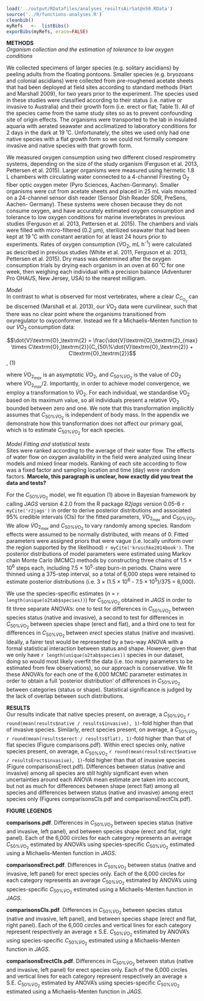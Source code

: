 ```r
load('../output/RDatafiles/analyses_resultsAirSat@v50.RData')
source('../R/functions-analyses.R')
cleanbib()
myRefs   <-  listBibs()
exporBibs(myRefs, erase=FALSE)
```

**METHODS**  
*Organism collection and the estimation of tolerance to low oxygen conditions*  

We collected specimens of larger species (e.g. solitary ascidians) by peeling adults from the floating pontoons. Smaller species (e.g. bryozoans and colonial ascidians) were collected from pre-roughened acetate sheets that had been deployed at field sites according to standard methods (Hart and Marshall 2009), for two years prior to the experiment. The species used in these studies were classified according to their status (i.e. native or invasive to Australia) and their growth form (i.e. erect or flat; Table 1). All of the species came from the same study sites so as to prevent confounding site of origin effects. The organisms were transported to the lab in insulated aquaria with aerated seawater and acclimatized to laboratory conditions for 2 days in the dark at 19 ˚C. Unfortunately, the sites we used only had one native species with a flat growth form so we could not formally compare invasive and native species with that growth form.  
  
We measured oxygen consumption using two different closed respirometry systems, depending on the size of the study organism (Ferguson et al. 2013, Pettersen et al. 2015). Larger organisms were measured using hermetic 1.8 L chambers with circulating water connected to a 4-channel Firesting $\textrm{O}_\textrm{2}$ fiber optic oxygen meter (Pyro Sciences, Aachen-Germany). Smaller organisms were cut from acetate sheets and placed in 25 mL vials mounted on a 24-channel sensor dish reader (Sensor Dish Reader SDR, PreSens, Aachen- Germany). These systems were chosen because they do not consume oxygen, and have accurately estimated oxygen consumption and tolerance to low oxygen conditions for marine invertebrates in previous studies (Ferguson et al. 2013, Pettersen et al. 2015). The chambers and vials were filled with micro-filtered (0.2 μm), sterilized seawater that had been kept at 19 ˚C with constant aeration for at least 24 hours prior to experiments. Rates of oxygen consumption ($\dot{V}\textrm{O}_\textrm{2}$, mL h^-1^) were calculated as described in previous studies (White et al. 2011, Ferguson et al. 2013, Pettersen et al. 2015). Dry mass was determined after the oxygen consumption trials by drying each organism in an oven at 60 ˚C for one week, then weighing each individual with a precision balance (Adventurer Pro OHAUS, New Jersey, USA) to the nearest milligram.  
  
*Model*  
In contrast to what is observed for most vertebrates, where a clear $C_{C_{\textrm{O}_\textrm{2}}}$ can be discerned (Marshall et al. 2013), our $\dot{V}\textrm{O}_\textrm{2}$ data were curvilinear, such that there was no clear point where the organisms transitioned from oxyregulator to oxyconformer. Instead we fit a Michaelis-Menten function to our $\dot{V}\textrm{O}_\textrm{2}$ consumption data:  

$$\dot{V}\textrm{O}_\textrm{2} = \frac{\dot{V}\textrm{O}_\textrm{2}_{max} \times C\textrm{O}_\textrm{2}}{C_{50\%\dot{V}\textrm{O}_\textrm{2}} + C\textrm{O}_\textrm{2}}$$, (1)

where $\dot{V}\textrm{O}_\textrm{2}_{max}$ is an asymptotic $\dot{V}\textrm{O}_\textrm{2}$, and $C_{50\%\dot{V}\textrm{O}_\textrm{2}}$ is the value of $C\textrm{O}_\textrm{2}$ where $\dot{V}\textrm{O}_\textrm{2}_{max} / 2$. Importantly, in order to achieve model convergence, we employ a transformation to $\dot{V}\textrm{O}_\textrm{2}$. For each individual, we standardise $\dot{V}\textrm{O}_\textrm{2}$ based on its maximum value, so all individuals present a relative $\dot{V}\textrm{O}_\textrm{2}$ bounded between zero and one. We note that this transformation implicitly assumes that $C_{50\%\dot{V}\textrm{O}_\textrm{2}}$ is independent of body mass. In the appendix we demonstrate how this transformation does not affect our primary goal, which is to estimate $C_{50\%\dot{V}\textrm{O}_\textrm{2}}$ for each species.  
  
*Model Fitting and statistical tests*  
Sites were ranked according to the average of their water flow.  The effects of water flow on oxygen availability in the field were analyzed using linear models and mixed linear models. Ranking of each site according to flow was a fixed factor and sampling location and time (day) were random factors. **Marcelo, this paragraph is unclear, how exactly did you treat the data and tests?**  
  
For the $C_{50\%\dot{V}\textrm{O}_\textrm{2}}$ model, we fit equation (1) above in Bayesian framework by calling *JAGS* version 4.2.0 from the R package *R2jags* version 0.05-6 `r myCite('r2jags')` in order to derive posterior distributions and associated 95\% credible intervals (CIs) for the fitted parameters, $\dot{V}\textrm{O}_\textrm{2}_{max}$ and $C_{50\%\dot{V}\textrm{O}_\textrm{2}}$. We allow $\dot{V}\textrm{O}_\textrm{2}_{max}$ and $C_{50\%\dot{V}\textrm{O}_\textrm{2}}$ to vary randomly among species. Random effects were assumed to be normally distributed, with means of 0. Fitted parameters were assigned priors that were vague (i.e. locally uniform over the region supported by the likelihood) `r myCite('kruschke2014book')`. The posterior distributions of model parameters were estimated using Markov chain Monte Carlo (MCMC) methods by constructing three chains of 1.5 $\times$ 10^6^ steps each, including 7.5 $\times$ 10^5^-step burn-in periods. Chains were thinned using a 375-step interval, so a total of 6,000 steps were retained to estimate posterior distributions (i.e. 3 $\times$ (1.5 $\times$ 10^6^ - 7.5 $\times$ 10^5^)/375 = 6,000).  

We use the species-specific estimates (*n* = `r length(unique(o2tab$species))`) for $C_{50\%\dot{V}\textrm{O}_\textrm{2}}$ obtained in *JAGS* in order to fit three separate ANOVA's: one to test for differences in $C_{50\%\dot{V}\textrm{O}_\textrm{2}}$ between species status (native and invasive), a second to test for differences in $C_{50\%\dot{V}\textrm{O}_\textrm{2}}$ between species shape (erect and flat), and a third one to test for differences in $C_{50\%\dot{V}\textrm{O}_\textrm{2}}$ between *erect* species status (native and invasive). Ideally, a fairer test would be represented by a two-way ANOVA with a formal statistical interaction between status and shape. However, given that we only have `r length(unique(o2tab$species))` species in our dataset, doing so would most likely overfit the data (i.e. too many parameters to be estimated from few observations), so our approach is conservative. We fit these ANOVA's for each one of the 6,000 MCMC parameter estimates in order to obtain a full 'posterior distribution' of differences in $C_{50\%\dot{V}\textrm{O}_\textrm{2}}$ between categories (status or shape). Statistical significance is judged by the lack of overlap between such distributions.  
  
**RESULTS**  
Our results indicate that native species present, on average, a $C_{50\%\dot{V}\textrm{O}_\textrm{2}}$ `r round(mean(results$native / results$invasive), 1)`-fold higher than that of invasive species. Similarly, erect species present, on average, a $C_{50\%\dot{V}\textrm{O}_\textrm{2}}$ `r round(mean(results$erect / results$flat), 1)`-fold higher than that of flat species (Figure comparisons.pdf). Within erect species only, native species present, on average, a $C_{50\%\dot{V}\textrm{O}_\textrm{2}}$ `r round(mean(resultsErect$native / resultsErect$invasive), 1)`-fold higher than that of invasive species (Figure comparisonsErect.pdf). Differences between status (native and invasive) among all species are still highly significant even when uncertainties around each ANOVA mean estimate are taken into account, but not as much for differences between shape (erect flat) among all species and differences between status (native and invasive) among erect species only (Figures comparisonsCIs.pdf and comparisonsErectCIs.pdf).  
  
**FIGURE LEGENDS**  

**comparisons.pdf**. Differences in $C_{50\%\dot{V}\textrm{O}_\textrm{2}}$ between species status (native and invasive, left panel), and between species shape (erect and flat, right panel). Each of the 6,000 circles for each category represents an average $C_{50\%\dot{V}\textrm{O}_\textrm{2}}$ estimated by ANOVA's using species-specific $C_{50\%\dot{V}\textrm{O}_\textrm{2}}$ estimated using a Michaelis-Menten function in *JAGS*.  
  
**comparisonsErect.pdf**.  Differences in $C_{50\%\dot{V}\textrm{O}_\textrm{2}}$ between status (native and invasive, left panel) for erect species only. Each of the 6,000 circles for each category represents an average $C_{50\%\dot{V}\textrm{O}_\textrm{2}}$ estimated by ANOVA's using species-specific $C_{50\%\dot{V}\textrm{O}_\textrm{2}}$ estimated using a Michaelis-Menten function in *JAGS*.  
  
**comparisonsCIs.pdf**.  Differences in $C_{50\%\dot{V}\textrm{O}_\textrm{2}}$ between species status (native and invasive, left panel), and between species shape (erect and flat, right panel). Each of the 6,000 circles and vertical lines for each category represent respectively an average $\pm$ S.E. $C_{50\%\dot{V}\textrm{O}_\textrm{2}}$ estimated by ANOVA's using species-specific $C_{50\%\dot{V}\textrm{O}_\textrm{2}}$ estimated using a Michaelis-Menten function in *JAGS*.  
  
**comparisonsErectCIs.pdf**.  Differences in $C_{50\%\dot{V}\textrm{O}_\textrm{2}}$ between status (native and invasive, left panel) for erect species only. Each of the 6,000 circles and vertical lines for each category represent respectively an average $\pm$ S.E. $C_{50\%\dot{V}\textrm{O}_\textrm{2}}$ estimated by ANOVA's using species-specific $C_{50\%\dot{V}\textrm{O}_\textrm{2}}$ estimated using a Michaelis-Menten function in *JAGS*.  
  
